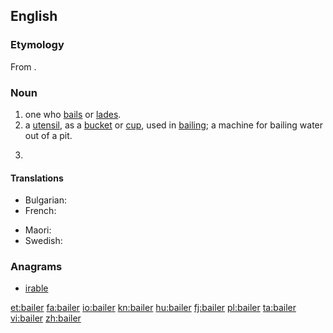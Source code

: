 ==English==

===Etymology===
From {{term|bail|lang=en}}.

===Noun===
{{en-noun}}

# one who [[bail]]s or [[lade]]s.
# a [[utensil]], as a [[bucket]] or [[cup]], used in [[bailing]]; a machine for bailing water out of a pit.
# {{context|legal|lang=en}} {{alternative form of|bailor|lang=en}}

====Translations====
{{trans-top|a utensil}}
* Bulgarian: {{t|bg|черпак}}
* French: {{t+|fr|écope|f}}
{{trans-mid}}
* Maori: {{t|mi|tīheru}}
* Swedish: {{t|sv|öskar|n}}
{{trans-bottom}}

===Anagrams===
* [[irable#English|irable]]

[[et:bailer]]
[[fa:bailer]]
[[io:bailer]]
[[kn:bailer]]
[[hu:bailer]]
[[fj:bailer]]
[[pl:bailer]]
[[ta:bailer]]
[[vi:bailer]]
[[zh:bailer]]
